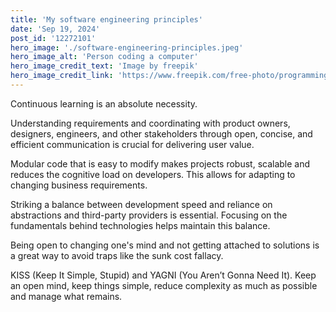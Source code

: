 ```yaml
---
title: 'My software engineering principles'
date: 'Sep 19, 2024'
post_id: '12272101'
hero_image: './software-engineering-principles.jpeg'
hero_image_alt: 'Person coding a computer'
hero_image_credit_text: 'Image by freepik'
hero_image_credit_link: 'https://www.freepik.com/free-photo/programming-background-with-person-working-with-codes-computer_38669443.htm'
---
```


Continuous learning is an absolute necessity.

Understanding requirements and coordinating with product owners, designers, engineers, and other stakeholders through open, concise, and efficient communication is crucial for delivering user value.

Modular code that is easy to modify makes projects robust, scalable and reduces the cognitive load on developers. This allows for adapting to changing business requirements.

Striking a balance between development speed and reliance on abstractions and third-party providers is essential. Focusing on the fundamentals behind technologies helps maintain this balance.

Being open to changing one's mind and not getting attached to solutions is a great way to avoid traps like the sunk cost fallacy.

KISS (Keep It Simple, Stupid) and YAGNI (You Aren’t Gonna Need It). Keep an open mind, keep things simple, reduce complexity as much as possible and manage what remains.
